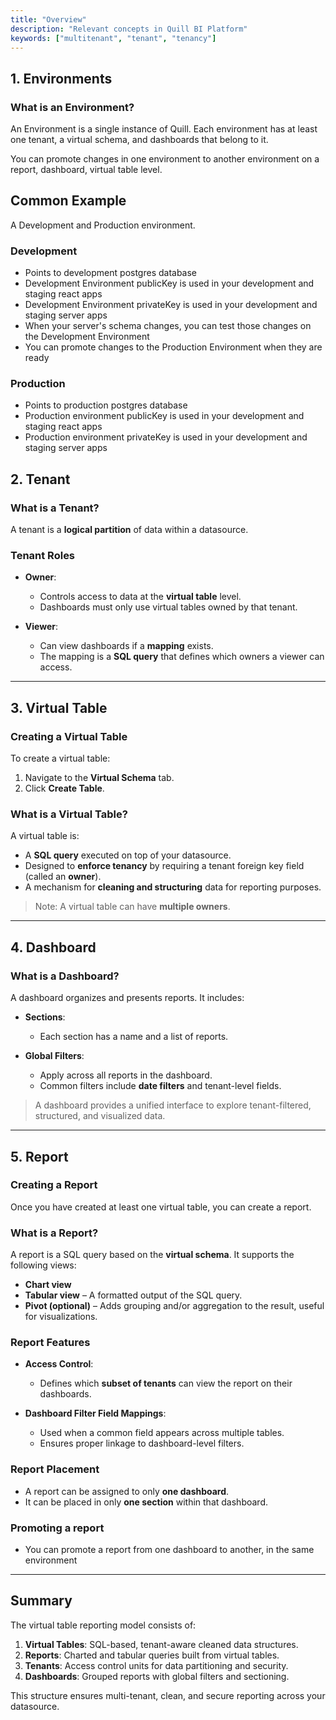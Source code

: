 ```yaml
---
title: "Overview"
description: "Relevant concepts in Quill BI Platform"
keywords: ["multitenant", "tenant", "tenancy"]
---
```


## 1. Environments

### What is an Environment?

An Environment is a single instance of Quill. Each environment has at least one tenant, a virtual schema, and dashboards that belong to it.

You can promote changes in one environment to another environment on a report, dashboard, virtual table level.

## Common Example

A Development and Production environment.

### Development

- Points to development postgres database
- Development Environment publicKey is used in your development and staging react apps
- Development Environment privateKey is used in your development and staging server apps
- When your server's schema changes, you can test those changes on the Development Environment
- You can promote changes to the Production Environment when they are ready

### Production

- Points to production postgres database
- Production environment publicKey is used in your development and staging react apps
- Production environment privateKey is used in your development and staging server apps

## 2. Tenant

### What is a Tenant?

A tenant is a **logical partition** of data within a datasource.

### Tenant Roles

- **Owner**:

  - Controls access to data at the **virtual table** level.
  - Dashboards must only use virtual tables owned by that tenant.

- **Viewer**:
  - Can view dashboards if a **mapping** exists.
  - The mapping is a **SQL query** that defines which owners a viewer can access.

---

## 3. Virtual Table

### Creating a Virtual Table

To create a virtual table:

1. Navigate to the **Virtual Schema** tab.
2. Click **Create Table**.

### What is a Virtual Table?

A virtual table is:

- A **SQL query** executed on top of your datasource.
- Designed to **enforce tenancy** by requiring a tenant foreign key field (called an **owner**).
- A mechanism for **cleaning and structuring** data for reporting purposes.

> Note: A virtual table can have **multiple owners**.

---

## 4. Dashboard

### What is a Dashboard?

A dashboard organizes and presents reports. It includes:

- **Sections**:

  - Each section has a name and a list of reports.

- **Global Filters**:
  - Apply across all reports in the dashboard.
  - Common filters include **date filters** and tenant-level fields.

> A dashboard provides a unified interface to explore tenant-filtered, structured, and visualized data.

---

## 5. Report

### Creating a Report

Once you have created at least one virtual table, you can create a report.

### What is a Report?

A report is a SQL query based on the **virtual schema**. It supports the following views:

- **Chart view**
- **Tabular view** – A formatted output of the SQL query.
- **Pivot (optional)** – Adds grouping and/or aggregation to the result, useful for visualizations.

### Report Features

- **Access Control**:

  - Defines which **subset of tenants** can view the report on their dashboards.

- **Dashboard Filter Field Mappings**:
  - Used when a common field appears across multiple tables.
  - Ensures proper linkage to dashboard-level filters.

### Report Placement

- A report can be assigned to only **one dashboard**.
- It can be placed in only **one section** within that dashboard.

### Promoting a report

- You can promote a report from one dashboard to another, in the same environment

---

## Summary

The virtual table reporting model consists of:

1. **Virtual Tables**: SQL-based, tenant-aware cleaned data structures.
2. **Reports**: Charted and tabular queries built from virtual tables.
3. **Tenants**: Access control units for data partitioning and security.
4. **Dashboards**: Grouped reports with global filters and sectioning.

This structure ensures multi-tenant, clean, and secure reporting across your datasource.
